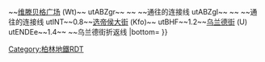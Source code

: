 {{Routemap
| title = 柏林地铁U1线
| title-bg = #{{柏林地铁颜色|U1}}
| title-color = white
| width = 380px
| text-width = 0,100,150
| legend = no
| collapsible = no
| inline = <includeonly>yes</includeonly>
| map =
uKINTa~~8.7~~[[华沙街站|华沙街]] (WA)~~{{ÖPNV Berlin|S5|13}} {{ÖPNV Berlin|S7|13}} {{ÖPNV Berlin|S75|13}}
uABZg+l~~往华沙街车辆段
ueHST~~ ~~<s>[[施特拉劳尔门站|施特拉劳尔门]]</s>~~<small>（1945被炸毁）</small>
uHST~~7.9~~[[西里西亚门站|西里西亚门]] (S)
uBHF~~7.0~~[[格尔利茨站 (柏林地铁)|格尔利茨站]] (Gr)
uINT~~6.3~~[[科特布斯门站|科特布斯门]] (Kbo)~~{{ÖPNV Berlin|U8|13}}
uHST~~5.4~~[[王子街站|王子街]] (Pr)
uINT~~4.4~~[[哈雷门站|哈雷门]] (Ho)~~{{ÖPNV Berlin|U6|13}}
uINT~~3.9~~[[默肯桥站|默肯桥]] (Mo)~~{{ÖPNV Berlin|U7|13}}
ueABZglr~~ ~~ ~~通往{{ÖPNV Berlin|U2}}的连接线
uINT~~3.3~~[[三角铁路站|三角铁路]] (Go)~~{{ÖPNV Berlin|U2|13}}
utSTRa~~
utHST~~2.2~~[[选帝侯街站|选帝侯街]] (Kus)
utABZg+l~~ ~~ ~~通往{{ÖPNV Berlin|U4}}的连接线
utINT~~1.7~~[[诺伦多尔夫广场站|诺伦多尔夫广场]] (Nu/Nm)~~{{ÖPNV Berlin|U2|13}} {{ÖPNV Berlin|U3|13}} {{ÖPNV Berlin|U4|13}}
utABZg+l~~ ~~ ~~通往{{ÖPNV Berlin|U2}} {{ÖPNV Berlin|U3}}的连接线
utINT~~{{BSkm{{!}}0.9|0.0}}~~[[维滕贝格广场站|维滕贝格广场]] (Wt)~~{{ÖPNV Berlin|U2|13}} {{ÖPNV Berlin|U3|13}}
utABZgr~~ ~~ ~~通往{{ÖPNV Berlin|U2}}的连接线
utABZgl~~ ~~ ~~通往{{ÖPNV Berlin|U3}}的连接线
utINT~~0.8~~[[选帝侯大街站|选帝侯大街]] (Kfo)~~{{ÖPNV Berlin|U9|13}}
utBHF~~1.2~~[[乌兰德街站 (柏林)|乌兰德街]] (U)
utENDEe~~1.4~~ ~~乌兰德街折返线
|bottom={{navbar|柏林地铁RDT/U1}}
}}<noinclude>
{{rdt intro|[[柏林地鐵1號線]]}}
[[Category:柏林地鐵RDT]]
</noinclude>